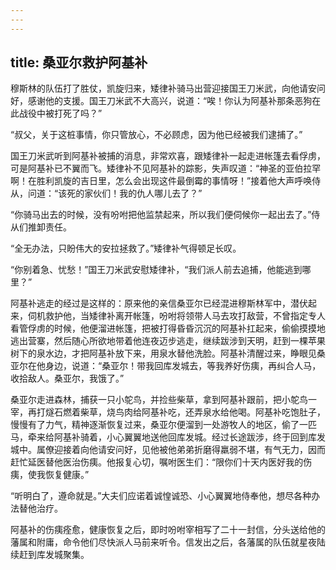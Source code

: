 ```yaml
---
---
---
```

title: 桑亚尔救护阿基补
---




穆斯林的队伍打了胜仗，凯旋归来，矮律补骑马出营迎接国王刀米武，向他请安问好，感谢他的支援。国王刀米武不大高兴，说道：“唉！你认为阿基补那条恶狗在此战役中被打死了吗？”

“叔父，关于这桩事情，你只管放心，不必顾虑，因为他已经被我们逮捕了。”

国王刀米武听到阿基补被捕的消息，非常欢喜，跟矮律补一起走进帐篷去看俘虏，可是阿基补已不翼而飞。矮律补不见阿基补的踪影，失声叹道：“神圣的亚伯拉罕啊！在胜利凯旋的吉日里，怎么会出现这件最倒霉的事情呀！”接着他大声呼唤侍从，问道：“该死的家伙们！我的仇人哪儿去了？”

“你骑马出去的时候，没有吩咐把他监禁起来，所以我们便伺候你一起出去了。”侍从们推卸责任。

“全无办法，只盼伟大的安拉拯救了。”矮律补气得顿足长叹。

“你别着急、忧愁！”国王刀米武安慰矮律补，“我们派人前去追捕，他能逃到哪里？”

阿基补逃走的经过是这样的：原来他的亲信桑亚尔已经混进穆斯林军中，潜伏起来，伺机救护他，当矮律补离开帐篷，吩咐将领带人马去攻打敌营，不曾指定专人看管俘虏的时候，他便溜进帐篷，把被打得昏昏沉沉的阿基补扛起来，偷偷摸摸地逃出营寨，然后随心所欲地带着他连夜迈步逃走，继续跋涉到天明，赶到一棵苹果树下的泉水边，才把阿基补放下来，用泉水替他洗脸。阿基补清醒过来，睁眼见桑亚尔在他身边，说道：“桑亚尔！带我回库发城去，等我养好伤痍，再纠合人马，收拾敌人。桑亚尔，我饿了。”

桑亚尔走进森林，捕获一只小鸵鸟，并捡些柴草，拿到阿基补跟前，把小鸵鸟一宰，再打燧石燃着柴草，烧鸟肉给阿基补吃，还弄泉水给他喝。阿基补吃饱肚子，慢慢有了力气，精神逐渐恢复过来，桑亚尔便溜到一处游牧人的地区，偷了一匹马，牵来给阿基补骑着，小心翼翼地送他回库发城。经过长途跋涉，终于回到库发城中。属僚迎接着向他请安问好，见他被他弟弟折磨得羸弱不堪，有气无力，因而赶忙延医替他医治伤痍。他报复心切，嘱咐医生们：“限你们十天内医好我的伤痍，使我恢复健康。”

“听明白了，遵命就是。”大夫们应诺着诚惶诚恐、小心翼翼地侍奉他，想尽各种办法替他治疗。

阿基补的伤痍痊愈，健康恢复之后，即时吩咐宰相写了二十一封信，分头送给他的藩属和附庸，命令他们尽快派人马前来听令。信发出之后，各藩属的队伍就星夜陆续赶到库发城聚集。
